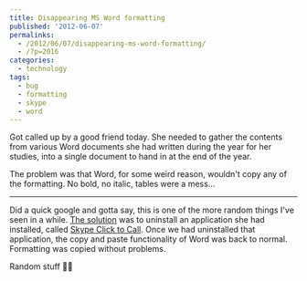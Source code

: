 ```yaml
---
title: Disappearing MS Word formatting
published: '2012-06-07'
permalinks:
  - /2012/06/07/disappearing-ms-word-formatting/
  - /?p=2016
categories:
  - technology
tags:
  - bug
  - formatting
  - skype
  - word
---
```


Got called up by a good friend today. She needed to gather the contents from various Word documents she had written during the year for her studies, into a single document to hand in at the end of the year.

The problem was that Word, for some weird reason, wouldn't copy any of the formatting. No bold, no italic, tables were a mess...

<hr className="fix" />

Did a quick google and gotta say, this is one of the more random things I've seen in a while. <a href="http://social.technet.microsoft.com/Forums/en-US/officesetupdeploy/thread/8357d656-aae0-41d5-a01e-ea11087812a6">The solution</a> was to uninstall an application she had installed, called <a href="http://www.skype.com/en/download-skype/click-to-call/">Skype Click to Call</a>. Once we had uninstalled that application, the copy and paste functionality of Word was back to normal. Formatting was copied without problems.

Random stuff 🤷‍♂️
